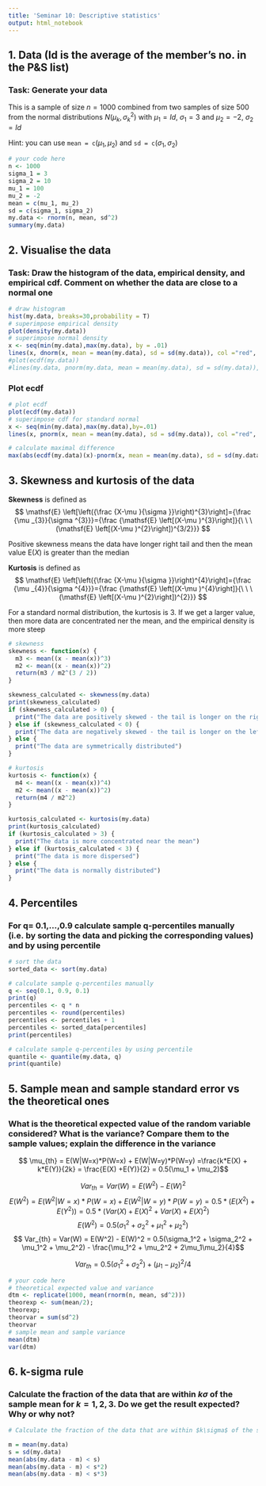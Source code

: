 ```yaml
---
title: 'Seminar 10: Descriptive statistics'
output: html_notebook
---
```


## 1. Data (Id is the average of the member's no. in the P&S list)

### Task: Generate your data

This is a sample of size $n=1000$ combined from two samples of size $500$ from the normal distributions $N(\mu_k,\sigma_k^2)$ with $\mu_1 = Id$, $\sigma_1 = 3$ and $\mu_2 = -2$, $\sigma_2 = Id$

Hint: you can use $\texttt{mean = c}(\mu_1,\mu_2)$ and $\texttt{sd = c}(\sigma_1,\sigma_2)$

```r
# your code here
n <- 1000
sigma_1 = 3
sigma_2 = 10
mu_1 = 100
mu_2 = -2
mean = c(mu_1, mu_2)
sd = c(sigma_1, sigma_2)
my.data <- rnorm(n, mean, sd^2)
summary(my.data)
```

## 2. Visualise the data

### Task: Draw the histogram of the data, empirical density, and empirical cdf. Comment on whether the data are close to a normal one

```r
# draw histogram
hist(my.data, breaks=30,probability = T)
# superimpose empirical density
plot(density(my.data))
# superimpose normal density
x <- seq(min(my.data),max(my.data), by = .01)
lines(x, dnorm(x, mean = mean(my.data), sd = sd(my.data)), col ="red", lwd = 2)
#plot(ecdf(my.data))
#lines(my.data, pnorm(my.data, mean = mean(my.data), sd = sd(my.data)), col ="red", lwd = 2)

```

### Plot ecdf

```r
# plot ecdf
plot(ecdf(my.data))
# superimpose cdf for standard normal
x <- seq(min(my.data),max(my.data),by=.01)
lines(x, pnorm(x, mean = mean(my.data), sd = sd(my.data)), col ="red", lwd = 2)

# calculate maximal difference 
max(abs(ecdf(my.data)(x)-pnorm(x, mean = mean(my.data), sd = sd(my.data))))

```

## 3. Skewness and kurtosis of the data

**Skewness** is defined as $$
  \mathsf{E} \left[\left({\frac {X-\mu }{\sigma }}\right)^{3}\right]={\frac {\mu _{3}}{\sigma ^{3}}}={\frac {\mathsf{E} \left[(X-\mu )^{3}\right]}{\ \ \ (\mathsf{E} \left[(X-\mu )^{2}\right])^{3/2}}}
$$

Positive skewness means the data have longer right tail and then the mean value $\mathsf{E}(X)$ is greater than the median

**Kurtosis** is defined as $$
  \mathsf{E} \left[\left({\frac {X-\mu }{\sigma }}\right)^{4}\right]={\frac {\mu _{4}}{\sigma ^{4}}}={\frac {\mathsf{E} \left[(X-\mu )^{4}\right]}{\ \ \ (\mathsf{E} \left[(X-\mu )^{2}\right])^{2}}}
$$

For a standard normal distribution, the kurtosis is $3$. If we get a larger value, then more data are concentrated ner the mean, and the empirical density is more steep

```r
# skewness
skewness <- function(x) {
  m3 <- mean((x - mean(x))^3)
  m2 <- mean((x - mean(x))^2)
  return(m3 / m2^(3 / 2))
}

skewness_calculated <- skewness(my.data)
print(skewness_calculated)
if (skewness_calculated > 0) {
  print("The data are positively skewed - the tail is longer on the right side")
} else if (skewness_calculated < 0) {
  print("The data are negatively skewed - the tail is longer on the left side")
} else {
  print("The data are symmetrically distributed")
}

# kurtosis
kurtosis <- function(x) {
  m4 <- mean((x - mean(x))^4)
  m2 <- mean((x - mean(x))^2)
  return(m4 / m2^2)
}

kurtosis_calculated <- kurtosis(my.data)
print(kurtosis_calculated)
if (kurtosis_calculated > 3) {
  print("The data is more concentrated near the mean")
} else if (kurtosis_calculated < 3) {
  print("The data is more dispersed")
} else {
  print("The data is normally distributed")
}
```

## 4. Percentiles

### For q= 0.1,...,0.9 calculate sample q-percentiles manually (i.e. by sorting the data and picking the corresponding values) and by using percentile

```r
# sort the data
sorted_data <- sort(my.data)

# calculate sample q-percentiles manually
q <- seq(0.1, 0.9, 0.1)
print(q)
percentiles <- q * n
percentiles <- round(percentiles)
percentiles <- percentiles + 1
percentiles <- sorted_data[percentiles]
print(percentiles)

# calculate sample q-percentiles by using percentile
quantile <- quantile(my.data, q)
print(quantile)
```

## 5. Sample mean and sample standard error vs the theoretical ones

### What is the theoretical expected value of the random variable considered? What is the variance? Compare them to the sample values; explain the difference in the variance

$$ \mu_{th} = E(W|W=x)*P(W=x) + E(W|W=y)*P(W=y)  =\frac{k*E(X) + k*E(Y)}{2k} = \frac{E(X) +E(Y)}{2} = 0.5(\mu_1 + \mu_2)$$

$$ Var_{th} = Var(W) = E(W^2) - E(W)^2 $$
$$ E(W^2) = E(W^2|W=x)*P(W=x) + E(W^2|W=y)*P(W=y) =0.5*(E(X^2) + E(Y^2)) = 0.5*(Var(X)  + E(X)^2 + Var(X)  + E(X)^2)$$
$$E(W^2) =0.5(\sigma_1^2 + \sigma_2^2 + \mu_1^2 + \mu_2^2) $$
$$ Var_{th} = Var(W) = E(W^2) - E(W)^2 = 0.5(\sigma_1^2 + \sigma_2^2 + \mu_1^2 + \mu_2^2) - \frac{\mu_1^2 + \mu_2^2 + 2\mu_1\mu_2}{4}$$

$$ Var_{th} = 0.5(\sigma_1^2 + \sigma_2^2) + (\mu_1 - \mu_2)^2/4$$

```r
# your code here
# theoretical expected value and variance
dtm <- replicate(1000, mean(rnorm(n, mean, sd^2)))
theorexp <- sum(mean/2); 
theorexp; 
theorvar = sum(sd^2)
theorvar
# sample mean and sample variance
mean(dtm)
var(dtm)

```

## 6. k-sigma rule

### Calculate the fraction of the data that are within $k\sigma$ of the sample mean for $k=1,2,3$. Do we get the result expected? Why or why not?

```r
# Calculate the fraction of the data that are within $k\sigma$ of the sample mean for $k=1,2,3$. Do we get the result expected? Why or why not?

m = mean(my.data)
s = sd(my.data)
mean(abs(my.data - m) < s)
mean(abs(my.data - m) < s*2)
mean(abs(my.data - m) < s*3)
```
